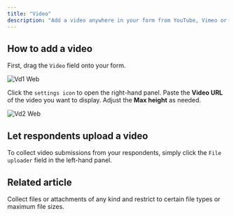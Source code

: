 ```yaml
---
title: "Video"
description: "Add a video anywhere in your form from YouTube, Vimeo or any video platform."
---
```


## How to add a video

First, drag the `Video` field onto your form.

![Vd1 Web](/images/vd1.webp)

Click the `settings icon` to open the right-hand panel. Paste the **Video URL** of the video you want to display. Adjust the **Max height** as needed.

![Vd2 Web](/images/vd2.webp)

## Let respondents upload a video

To collect video submissions from your respondents, simply click the `File uploader` field in the left-hand panel.

## Related article

<CardGroup cols={3}>
  <Card title="Collect file uploads" icon="upload" iconType="regular" color="#FFC738">
    Collect files or attachments of any kind and restrict to certain file types or maximum file sizes.
  </Card>
</CardGroup>